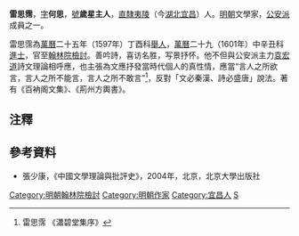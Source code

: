 '''雷思霈'''，[[表字|字]]'''何思'''，[[號|號]]'''歲星主人'''，[[北直隸|直隸]][[夷陵|夷陵]]（今[[湖北|湖北]][[宜昌|宜昌]]）人。[[明朝|明朝]]文學家，[[公安派|公安派]]成員之一。

雷思霈為[[萬曆|萬曆]]二十五年（1597年）丁酉科[[舉人|舉人]]，[[萬曆|萬曆]]二十九（1601年）中辛丑科[[進士|進士]]，官至[[翰林院檢討|翰林院檢討]]。善吟詩，喜访名胜，写景抒怀。他不但與公安派主力[[袁宏道|袁宏道]]詩文理論相呼應，也主張為文應抒發當時代個人的真性情，應當“言人之所欲言，言人之所不能言，言人之所不敢言”<ref>雷思霈 《瀟碧堂集序》</ref>，反對「文必秦漢、詩必盛唐」說法。著有《百衲阁文集》、《荊州方輿書》。

==注釋==
{{reflist}}

==參考資料==
*張少康，《中國文學理論與批評史》，2004年，北京，北京大學出版社 

{{萬曆二十九年辛丑科殿試金榜}}
{{DEFAULTSORT:Lei雷}}
[[Category:明朝翰林院檢討|Category:明朝翰林院檢討]]
[[Category:明朝作家|Category:明朝作家]]
[[Category:宜昌人|Category:宜昌人]]
[[Category:雷姓|S]]